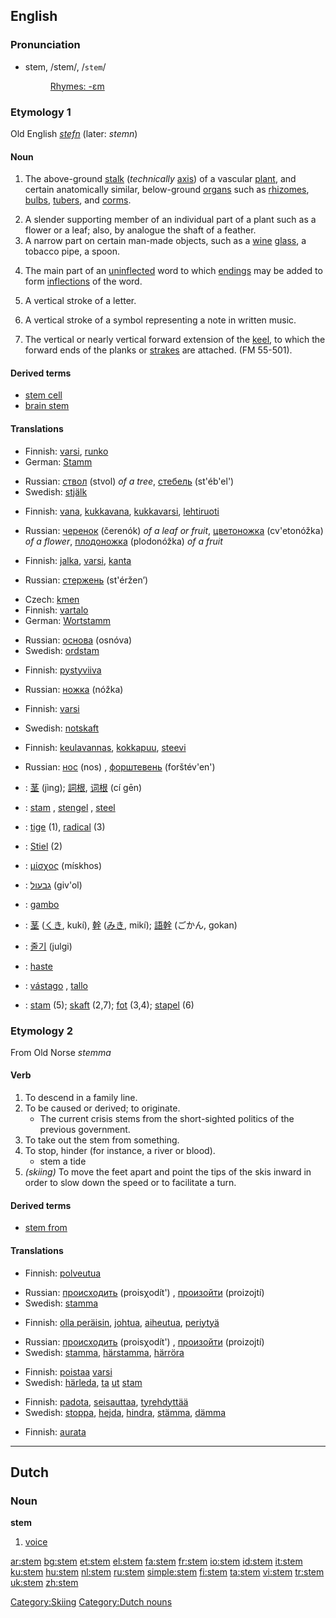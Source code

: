 {{see|STEM}}
==English==

===Pronunciation===
*stem, /stem/, /<tt>stem</tt>/
*:[[Rhymes:English:-ɛm|Rhymes: -ɛm]]

===Etymology 1===
Old English ''[[stefn]]'' (later: ''stemn'')

====Noun====
{{en-noun}}

# {{botany}} The above-ground [[stalk]] (''technically'' [[axis]]) of a vascular [[plant]], and certain anatomically similar, below-ground [[organ]]s such as [[rhizome]]s, [[bulb]]s, [[tuber]]s, and [[corm]]s.
# A slender supporting member of an individual part of a plant such as a flower or a leaf; also, by analogue the shaft of a feather.
# A narrow part on certain man-made objects, such as a [[wine]] [[glass]], a tobacco pipe, a spoon.
# {{linguistics}} The main part of an [[uninflected]] word to which [[ending]]s may be added to form [[inflection]]s of the word.
# {{typography}} A vertical stroke of a letter.
# {{music}} A vertical stroke of a symbol representing a note in written music.
# {{nautical}} The vertical or nearly vertical forward extension of the [[keel]], to which the forward ends of the planks or [[strake]]s are attached. (FM 55-501).

====Derived terms====
*[[stem cell]]
*[[brain stem]]



{{rfc-level|Translations at L3+}}

====Translations====
{{trans-top|above-ground stalk of a vascular plant}}
*Finnish: [[varsi]], [[runko]]
*German: [[Stamm]] {{m}}
{{trans-mid}}
*Russian: [[ствол]] (stvol) {{m}} ''of a tree'', [[стебель]] (st'éb'el') {{m}}
*Swedish: [[stjälk]] {{c}}
{{trans-bottom}}

{{trans-top|slender supporting member for an individual part of a plant}}
*Finnish: [[vana]], [[kukkavana]], [[kukkavarsi]], [[lehtiruoti]]
{{trans-mid}}
*Russian: [[черенок]] (čerenók) {{m}} ''of a leaf or fruit'', [[цветоножка]] (cv'etonóžka) {{f}} ''of a flower'', [[плодоножка]] (plodonóžka) {{f}} ''of a fruit''
{{trans-bottom}}

{{trans-top|narrow supporting structure on certain man-made objects}}
*Finnish: [[jalka]], [[varsi]], [[kanta]]
{{trans-mid}}
*Russian: [[стержень]] (st'éržen’) {{m}}
{{trans-bottom}}

{{trans-top|main part of a word}}
*Czech: [[kmen]] {{m}}
*Finnish: [[vartalo]]
*German: [[Wortstamm]] {{m}}
{{trans-mid}}
*Russian: [[основа]] (osnóva) {{f}}
*Swedish: [[ordstam]] {{c}}
{{trans-bottom}}

{{trans-top|vertical stroke of a letter}}
*Finnish: [[pystyviiva]]
{{trans-mid}}
*Russian: [[ножка]] (nóžka) {{f}}
{{trans-bottom}}

{{trans-top|vertical stroke of a symbol representing a note in written music}}
*Finnish: [[varsi]]
{{trans-mid}}
*Swedish: [[notskaft]] {{n}}
{{trans-bottom}}

{{trans-top|forward vertical extension of the keel}}
*Finnish: [[keulavannas]], [[kokkapuu]], [[steevi]]
{{trans-mid}}
*Russian: [[нос]] (nos) {{m}}, [[форштевень]] (forštév'en') {{m}}
{{trans-bottom}}

{{checktrans}}
{{trans-top|translations to be checked}}
*{{ttbc|Chinese}}: [[茎]] (jìng); [[詞根]], [[词根]] (cí gēn)
*{{ttbc|Dutch}}: [[stam]] {{m}}, [[stengel]] {{m}}, [[steel]] {{m}}
*{{ttbc|French}}: [[tige]] {{f}} (1), [[radical]] (3)
*{{ttbc|German}}: [[Stiel]] {{m}} (2)
*{{ttbc|Greek}}: [[μίσχος]] (mískhos) {{m}}
*{{ttbc|Hebrew}}: [[גבעול]] (giv'ol) {{m}}
*{{ttbc|Italian}}: [[gambo]] {{m}}
*{{ttbc|Japanese}}: [[茎]] ([[くき]], kukí), [[幹]] ([[みき]], mikí); [[語幹]] (ごかん, gokan)
*{{ttbc|Korean}}: [[줄기]] (julgi)
*{{ttbc|Portuguese}}: [[haste]] {{m}}
*{{ttbc|Spanish}}: [[vástago]] {{m}}, [[tallo]] {{m}}
*{{ttbc|Swedish}}: [[stam]] {{c}} (5); [[skaft]] {{n}} (2,7); [[fot]] {{c}} (3,4); [[stapel]] {{c}} (6)
{{trans-bottom}}

===Etymology 2===
From Old Norse ''stemma''

====Verb====
{{en-verb|stem|m|ing}}

# To descend in a family line.
# To be caused or derived; to originate.
#*The current crisis stems from the short-sighted politics of the previous government.
# To take out the stem from something.
# To stop, hinder (for instance, a river or blood).
#*stem a tide
# ''(skiing)'' To move the feet apart and point the tips of the skis inward in order to slow down the speed or to facilitate a turn.

====Derived terms====
*[[stem from]]

====Translations====
{{trans-top|to descend}}
*Finnish: [[polveutua]]
{{trans-mid}}
*Russian: [[происходить]] (proisχodít') {{impf}}, [[произойти]] (proizojtí) {{pf}}
*Swedish: [[stamma]]
{{trans-bottom}}

{{trans-top|to be caused}}
*Finnish: [[olla peräisin]], [[johtua]], [[aiheutua]], [[periytyä]]
{{trans-mid}}
*Russian: [[происходить]] (proisχodít') {{impf}}, [[произойти]] (proizojtí) {{pf}}
*Swedish: [[stamma]], [[härstamma]], [[härröra]]
{{trans-bottom}}

{{trans-top|to take out the stem from something}}
*Finnish: [[poistaa]] [[varsi]]
*Swedish: [[härleda]], [[ta]] [[ut]] [[stam]]
{{trans-bottom}}

{{trans-top|to stop, hinder}}
*Finnish: [[padota]], [[seisauttaa]], [[tyrehdyttää]]
*Swedish: [[stoppa]], [[hejda]], [[hindra]], [[stämma]], [[dämma]]
{{trans-bottom}}

{{trans-top|to point the skis inward}}
*Finnish: [[aurata]]
{{trans-bottom}}

[[Category:Skiing]]

----

==Dutch==

===Noun===
'''stem'''

# [[voice]]

[[Category:Dutch nouns]]

[[ar:stem]]
[[bg:stem]]
[[et:stem]]
[[el:stem]]
[[fa:stem]]
[[fr:stem]]
[[io:stem]]
[[id:stem]]
[[it:stem]]
[[ku:stem]]
[[hu:stem]]
[[nl:stem]]
[[ru:stem]]
[[simple:stem]]
[[fi:stem]]
[[ta:stem]]
[[vi:stem]]
[[tr:stem]]
[[uk:stem]]
[[zh:stem]]